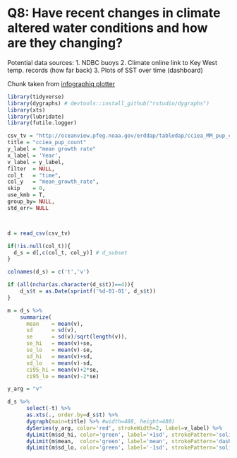 # Q8: Have recent changes in climate altered water conditions and how are they changing?

Potential data sources:
1. NDBC buoys
2. Climate online link to Key West temp. records (how far back)
3. Plots of SST over time (dashboard)


Chunk taken from [infographiq plotter](https://github.com/marinebon/infographiq/blob/master/R/plot.R)
```r
library(tidyverse)
library(dygraphs) # devtools::install_github("rstudio/dygraphs")
library(xts)
library(lubridate)
library(futile.logger)

csv_tv = "http://oceanview.pfeg.noaa.gov/erddap/tabledap/cciea_MM_pup_count.csv?time,mean_growth_rate"
title = "cciea_pup_count"
y_label = "mean growth rate"
x_label = 'Year',
v_label = y_label,
filter  = NULL,
col_t   = "time",
col_y   = "mean_growth_rate",
skip    = 0,
use_kmb = T,
group_by= NULL,
std_err= NULL



d = read_csv(csv_tv)

if(!is.null(col_t)){
  d_s = d[,c(col_t, col_y)] # d_subset
}

colnames(d_s) = c('t','v')

if (all(nchar(as.character(d_s$t))==4)){
    d_s$t = as.Date(sprintf('%d-01-01', d_s$t))
}

m = d_s %>%
    summarize(
      mean    = mean(v),
      sd      = sd(v),
      se      = sd(v)/sqrt(length(v)),
      se_hi   = mean(v)+se,
      se_lo   = mean(v)-se,
      sd_hi   = mean(v)+sd,
      sd_lo   = mean(v)-sd,
      ci95_hi = mean(v)+2*se,
      ci95_lo = mean(v)-2*se)

y_arg = "v"

d_s %>%
      select(-t) %>%
      as.xts(., order.by=d_s$t) %>%
      dygraph(main=title) %>% #width=488, height=480)
      dySeries(y_arg, color='red', strokeWidth=2, label=v_label) %>%
      dyLimit(m$sd_hi, color='green', label='+1sd', strokePattern='solid') %>%
      dyLimit(m$mean,  color='green', label='mean', strokePattern='dashed') %>%
      dyLimit(m$sd_lo, color='green', label='-1sd', strokePattern='solid')
```
